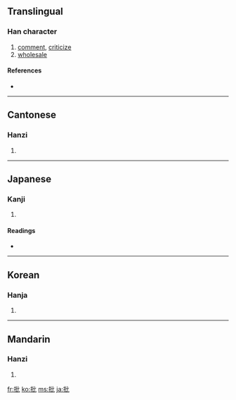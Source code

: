 ==Translingual==

===Han character===
{{Han char|rn=64|rad=手|as=04|sn=7|four=5101<sub>0</sub>|canj=手心心 (QPP)}}

# [[comment]], [[criticize]]
# [[wholesale]]

====References====
* {{Han ref|kx=0419.120|dkj=11845|dj=0766.040|hdz=31835.050|uh=6279|ud=25209|bh=A7E5|bd=42981}}

----

==Cantonese==

===Hanzi===
{{yue-hanzi|jyut=|y=pai1}}

# {{defn|Cantonese}}

----

==Japanese==

===Kanji===
{{ja-kanji|grade=6|rs=手04}}

# {{defn|Japanese}}

====Readings====
* {{ja-readings|on=[[ひ]] (hi), [[へい]] (hei)|kun=[[うつ]] (utsu)}}

----

==Korean==

===Hanja===
{{ko-hanja|hangeul=[[비]], [[별]]|eumhun=|rv=bi, byeol|mr=pi, pyŏl|y=pi, pyel}}

# {{defn|Korean}}

----

==Mandarin==

===Hanzi===
{{cmn-hanzi|pin=[[pī]] ([[pi1]])|wg=p'i<sup>1</sup>}}

# {{defn|Mandarin}}

[[fr:批]]
[[ko:批]]
[[ms:批]]
[[ja:批]]